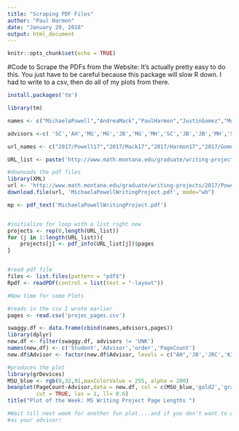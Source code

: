 ```yaml
---
title: "Scraping PDF Files"
author: "Paul Harmon"
date: "January 29, 2018"
output: html_document
---
```


```r
knitr::opts_chunk$set(echo = TRUE)
```

#Code to Scrape the PDFs from the Website: 
It's actually pretty easy to do this. You just have to be careful because this package will slow R down. I had to write to a csv, then do all of my plots from there. 

```r
install.packages('tm')

library(tm)

names <- c("MichaelaPowell","AndreaMack","PaulHarmon","JustinGomez","MosesObiri","DougAnderson",'KennyFlagg',"JakeJohnson","EricLoftsgaarden","MattPettigrew","ClaireRasmussen","SamRead","GarlandWill","WilsonWright","LaurenGoodwin","BobbyHsu","LeslieGG","DianaLiley","TaoHuang","MayaTsidulko","ChrisBarbour","LizMosher","AmberRobbins","AlyssaPeck","TanTran","MattTyers","CynthiaHollimon","TerrillPaterson","EricaSwanson","KatieBanner","BigDog","BrianMcGuire","PatchanokSrisuradetchai","JadeSchmidt","JamieThornton")

advisors <-c( 'SC','AH','MG','MG','JB','MG','MH','SC','JB','JB','MH','SC','MG','MH','SC','JB','MH','JB','UNK','SC','MG','SC','JB','JRC','MG','SC','KI','MH','JB','MH','MH','MG','JB','MG','SC')

url_names <- c("2017/Powell17","2017/Mack17","2017/Harmon17","2017/Gomez17","2017/Obiri17","2016/16anderson","2016/16flagg","2016/16johnson","2016/16loftsgaarden","2016/16pettigrew","2016/16rasmussen","2016/16read","2016/16will","2016/16wright","2015/15goodwin","2015/15hsu","2015/15leslie_gg","2015/15liley","2015/15tao","2015/15tsidulko","2014/14barbour","2014/14mosher","2014/14nuxoll","2014/14apeck","2014/Tran14","2014/14tyers","2013/13hollimon","2013/13pattersn","2013/13eswanson","2012/12banner","2012/12lerch","2012/12mcguire","2012/12patchank","2012/12schmidt","2012/12thornton")

URL_list <- paste('http://www.math.montana.edu/graduate/writing-projects/',url_names,'.pdf', sep = "")

#downoads the pdf files
library(XML)
url <- 'http://www.math.montana.edu/graduate/writing-projects/2017/Powell17.pdf'
download.file(url, 'MichaelaPowellWritingProject.pdf', mode="wb")

mp <- pdf_text('MichaelaPowellWritingProject.pdf')


#initialize for loop with a list right now
projects <- rep(0,length(URL_list))
for (j in 1:length(URL_list)){
    projects[j] <- pdf_info(URL_list[j])$pages
}


#read pdf file
files <- list.files(pattern = "pdf$")
Rpdf <- readPDF(control = list(text = "-layout"))

#Now time for some Plots

#reads in the csv I wrote earlier
pages <- read.csv('projec_pages.csv')

swaggy.df <- data.frame(cbind(names,advisors,pages))
library(dplyr)
new.df <- filter(swaggy.df, advisors != 'UNK')
names(new.df) <- c('Student','Advisor','order','PageCount')
new.df$Advisor <- factor(new.df$Advisor, levels = c("AH",'JB','JRC','KI','MG','MH','SC'), labels = c("Hoegh","Borkowski",'JRC',"Irvine","Greenwood",'Higgs','Cherry'))

#produces the plot
library(grDevices)
MSU_blue <- rgb(0,32,91,maxColorValue = 255, alpha = 200)
beanplot(PageCount~Advisor,data = new.df, col = c(MSU_blue,'gold2','gray50'),kernel = 'rectangular',
         cut = TRUE, las = 1, ll= 0.6)
title("Plot of the Week: MS Writing Project Page Lengths ")

#Wait till next week for another fun plot....and if you don't want to write a ton, go with Borkowski or Hoegh 
#as your advisor! 

```

